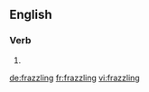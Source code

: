 ==English==

===Verb===
{{head|en|present participle}}

# {{present participle of|frazzle|lang=en}}

[[de:frazzling]]
[[fr:frazzling]]
[[vi:frazzling]]